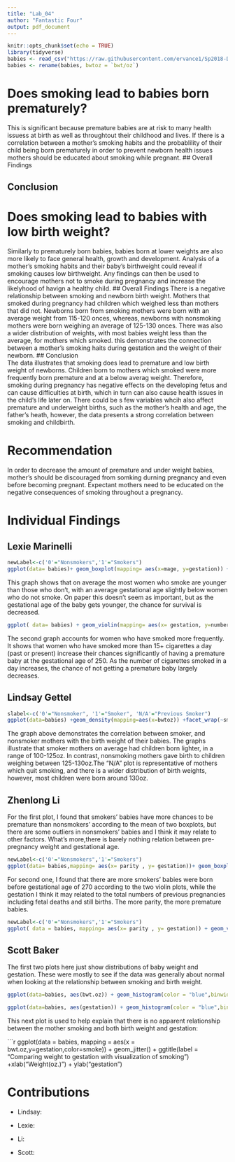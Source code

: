 ---
title: "Lab_04"
author: "Fantastic Four"
output: pdf_document
---

```{r setup, echo=FALSE}
knitr::opts_chunk$set(echo = TRUE)
library(tidyverse)
babies <- read_csv("https://raw.githubusercontent.com/ervance1/Sp2018-Data-Science-repo/master/babies2a.dat")
babies <- rename(babies, bwtoz = `bwt/oz`)
```

# Does smoking lead to babies born prematurely?
This is significant because premature babies are at risk to many health issuess at birth as well as throughtout their childhood and lives. If there is a correlation between a mother's smoking habits and the probablility of their child being born prematurely in order to prevent newborn health issues mothers should be educated about smoking while pregnant.
## Overall Findings

## Conclusion  

# Does smoking lead to babies with low birth weight?
Similarly to prematurely born babies, babies born at lower weights are also more likely to face general health, growth and development. Analysis of a mother's smoking habits and their baby's birthweight could reveal if smoking causes low birthweight. Any findings can then be used to encourage mothers not to smoke during pregnancy and increase the likelyhood of havign a healthy child.
## Overall Findings
There is a negative relationship between smoking and newborn birth weight. Mothers that smoked during pregnancy had children which weighed less than mothers that did not. Newborns born from smoking mothers were born with an average weight from 115-120 onces, whereas, newborns with nonsmoking mothers were born weighing an average of 125-130 onces. There was also a wider distribution of weights, with most babies weight less than the average, for mothers which smoked. this demonstrates the connection between a mother's smoking haits during gestation and the weight of their newborn.
## Conclusion  
The data illustrates that smoking does lead to premature and low birth weight of newborns. Children born to mothers which smoked were more frequently born premature and at a below averag weight. Therefore, smoking during pregnancy has negative effects on the developing fetus and can cause difficulties at birth, which in turn can also cause health issues in the child's life later on. There could be s few variables whcih also affect premature and underweight births, such as the mother's health and age, the father's heath, however, the data presents a strong correlation between smoking and childbirth.



# Recommendation
In order to decrease the amount of premature and under weight babies, mother's should be discouraged from somking durning pregnancy and even before becoming pregnant. Expectant mothers need to be educated on the negative consequences of smoking throughout a pregnancy.




# Individual Findings

## Lexie Marinelli

```{r, echo= FALSE}
newLabel<-c('0'="Nonsmokers",'1'="Smokers")
ggplot(data= babies)+ geom_boxplot(mapping= aes(x=mage, y=gestation)) +facet_wrap(~smoke, labeller= labeller(smoke=newLabel)) +ggtitle(label="Age of Woman vs. Gestational age of Smokers and Nonsmokers") +xlab(label="Woman's Age")+ ylab(label= "Gestational Age")
```

This graph shows that on average the most women who smoke are younger than those who don't, with an average gestational age slightly below women who do not smoke. On paper this doesn't seem as important, but as the gestational age of the baby gets younger, the chance for survival is decreased. 


```{r, echo= FALSE}
ggplot( data= babies) + geom_violin(mapping= aes(x= gestation, y=number), scale= "area") +ggtitle(label= "Gestational Age vs. Frequency of Smoking")+ xlab(label= "Gestational Age") +ylab(label="Frequency of Smoking")
```

The second graph accounts for women who have smoked more frequently. It shows that women who have smoked more than 15+ cigarettes a day (past or present) increase their chances significantly of having a premature baby at the gestational age of 250. As the number of cigarettes smoked in a day increases, the chance of not getting a premature baby largely decreases. 

## Lindsay Gettel
```{r, echo= FALSE}
slabel<-c('0'="Nonsmoker", '1'="Smoker", 'N/A'="Previous Smoker")
ggplot(data=babies) +geom_density(mapping=aes(x=bwtoz)) +facet_wrap(~smoke, labeller=labeller(smoke=slabel)) + ggtitle("Baby's birthweight comparison of smoker and nonsmoker mothers") + labs(x="Baby's birthweight (oz)", y="Density of babies born at a given weight")

```
  The graph above demonstrates the correlation between smoker, and nonsmoker mothers with the birth weight of their babies. The graphs illustrate that smoker mothers on average had children born lighter, in a range of 100-125oz. In contrast, nonsmoking mothers gave birth to children weighing between 125-130oz.The "N/A" plot is representative of mothers which quit smoking, and there is a wider distribution of birth weights, however, most children were born around 130oz.

## Zhenlong Li

For the first plot, I found that smokers' babies have more chances to be premature than nonsmokers' according to the mean of two boxplots, but there are some outliers in nonsmokers' babies and I think it may relate to other factors. What's more,there is barely nothing relation between pre-pregnancy weight and gestational age.

```{r}
newLabel<-c('0'="Nonsmokers",'1'="Smokers")
ggplot(data= babies,mapping= aes(x= parity , y= gestation))+ geom_boxplot() +facet_wrap(~smoke, labeller= labeller(smoke=newLabel)) +ggtitle(label="Pre-Pregnancy Weight vs. Baby's Gestation between Smokers and Nonsmokers") +xlab(label="Pre-Pregnancy Weight")+ ylab(label= "Gestation Days")
```

For second one, I found that there are more smokers' babies were born before gestational age of 270 according to the two violin plots, while the gestation I think it may related to the total numbers of previous pregnancies including fetal deaths and still births. The more parity, the more premature babies.

```{r, echo= FALSE}
newLabel<-c('0'="Nonsmokers",'1'="Smokers")
ggplot( data = babies, mapping= aes(x= parity , y= gestation)) + geom_violin(scale = "area") +facet_wrap(~smoke, labeller= labeller(smoke = newLabel)) + ggtitle(label="Parity vs. Baby's Gestation between Smokers and Nonsmokers") + ylab(label="Gestation Days")+ xlab(label= "Number of previous pregnancies")
```

## Scott Baker

The first two plots here just show distributions of baby weight and gestation. These were mostly to see if the data was generally about normal when looking at the relationship between smoking and birth weight.

```{r,r, fig.width=4, fig.height=3,echo=FALSE}
ggplot(data=babies, aes(bwt.oz)) + geom_histogram(color = "blue",binwidth = 2) + geom_vline(aes(xintercept=mean(bwt.oz))) + ggtitle(label = "Distribution of weight") +xlab(label= "weight") +ylab(label= "frequency")

ggplot(data=babies, aes(gestation)) + geom_histogram(color = "blue",binwidth = 2) + geom_vline(aes(xintercept=mean(gestation))) + ggtitle(label = "Distribution of gestation") +xlab(label= "Time") +ylab(label= "frequency")

```

This next plot is used to help explain that there is no apparent relationship between the mother smoking and both birth weight and gestation:

```{r,r, fig.width=6, fig.height=5,echo=FALSE}
ggplot(data = babies, mapping = aes(x = bwt.oz,y=gestation,color=smoke)) + geom_jitter() + ggtitle(label = "Comparing weight to gestation with visualization of smoking") +xlab("Weight(oz.)") + ylab("gestation")




# Contributions
* Lindsay: 

* Lexie:

* Li:

* Scott: 
